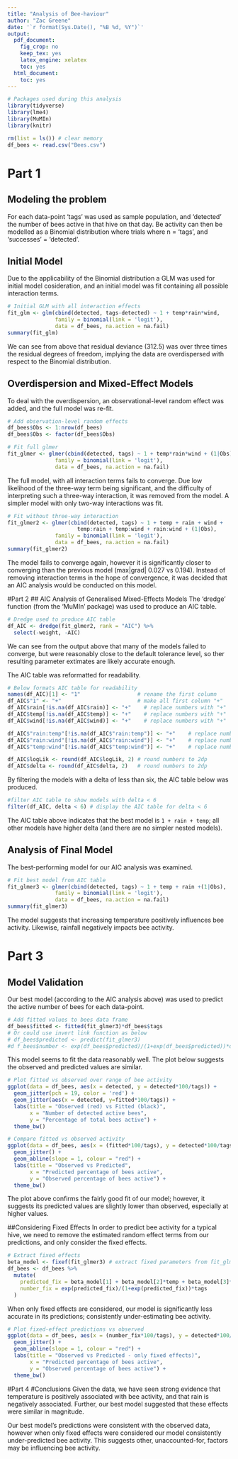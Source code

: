 ---
title: "Analysis of Bee-haviour"
author: "Zac Greene"
date: '`r format(Sys.Date(), "%B %d, %Y")`'
output:
  pdf_document: 
    fig_crop: no
    keep_tex: yes
    latex_engine: xelatex
    toc: yes
  html_document:
    toc: yes
---
```{r setUp, message=FALSE, warning=FALSE, highlight=TRUE}
# Packages used during this analysis
library(tidyverse)
library(lme4)
library(MuMIn)
library(knitr)

rm(list = ls()) # clear memory
df_bees <- read.csv("Bees.csv")
```

# Part 1
## Modeling the problem
For each data-point 'tags' was used as sample population, and 'detected' the number of bees active in that hive on that day. 
Be activity can then be modelled as a Binomial distribution where trials where n = 'tags', and 'successes' = 'detected'.

## Initial Model
Due to the applicability of the Binomial distribution a GLM was used for initial model cosideration, and an initial model was fit containing all possible interaction terms.

```{r highlight=TRUE}
# Initial GLM with all interaction effects
fit_glm <- glm(cbind(detected, tags-detected) ~ 1 + temp*rain*wind,
               family = binomial(link = 'logit'),
               data = df_bees, na.action = na.fail)
summary(fit_glm)
```

We can see from above that residual deviance (312.5) was over three times the residual degrees of freedom, implying the data are overdispersed with respect to the Binomial distribution.

## Overdispersion and Mixed-Effect Models
To deal with the overdispersion, an observational-level random effect was added, and the full model was re-fit.

```{r highlight=TRUE}
# Add observation-level random effects
df_bees$Obs <- 1:nrow(df_bees)
df_bees$Obs <- factor(df_bees$Obs)

# Fit full glmer
fit_glmer <- glmer(cbind(detected, tags) ~ 1 + temp*rain*wind + (1|Obs),
               family = binomial(link = 'logit'),
               data = df_bees, na.action = na.fail)

```
The full model, with all interaction terms fails to converge. 
Due low likelihood of the three-way term being significant, and the difficulty of interpreting such a three-way interaction, it was removed from the model.
A simpler model with only two-way interactions was fit.

```{r highlight=TRUE}
# Fit without three-way interaction
fit_glmer2 <- glmer(cbind(detected, tags) ~ 1 + temp + rain + wind +
                      temp:rain + temp:wind + rain:wind + (1|Obs),
               family = binomial(link = 'logit'),
               data = df_bees, na.action = na.fail)
summary(fit_glmer2)
```
The model fails to converge again, however it is significantly closer to converging than the previous model (max|grad| 0.027 vs 0.194).
Instead of removing interaction terms in the hope of convergence, it was decided that an AIC analysis would be conducted on this model.

#Part 2
## AIC Analysis of Generalised Mixed-Effects Models
The 'dredge' function (from the 'MuMIn' package) was used to produce an AIC table.
```{r highlight=TRUE}
# Dredge used to produce AIC table
df_AIC <- dredge(fit_glmer2, rank = "AIC") %>%
  select(-weight, -AIC)
```
We can see from the output above that many of the models failed to converge, but were reasonably close to the default tolerance level, so ther resulting parameter extimates are likely accurate enough.

The AIC table was reformatted for readability.
```{r}
# Below formats AIC table for readability
names(df_AIC)[1] <- "1"                  # rename the first column
df_AIC$"1" <- "+"                        # make all first column "+"
df_AIC$rain[!is.na(df_AIC$rain)] <- "+"    # replace numbers with "+"
df_AIC$temp[!is.na(df_AIC$temp)] <- "+"    # replace numbers with "+"
df_AIC$wind[!is.na(df_AIC$wind)] <- "+"    # replace numbers with "+"

df_AIC$"rain:temp"[!is.na(df_AIC$"rain:temp")] <- "+"    # replace numbers with "+"
df_AIC$"rain:wind"[!is.na(df_AIC$"rain:wind")] <- "+"    # replace numbers with "+"\
df_AIC$"temp:wind"[!is.na(df_AIC$"temp:wind")] <- "+"    # replace numbers with "+"

df_AIC$logLik <- round(df_AIC$logLik, 2) # round numbers to 2dp
df_AIC$delta <- round(df_AIC$delta, 2)   # round numbers to 2dp

```

By filtering the models with a delta of less than six, the AIC table below was produced.
```{r}
#filter AIC table to show models with delta < 6
filter(df_AIC, delta < 6) # display the AIC table for delta < 6
```
The AIC table above indicates that the best model is `1 + rain + temp`; all other models have higher delta (and there are no simpler nested models).

## Analysis of Final Model
The best-performing model for our AIC analysis was examined.
```{r}
# Fit best model from AIC table
fit_glmer3 <- glmer(cbind(detected, tags) ~ 1 + temp + rain +(1|Obs),
               family = binomial(link = 'logit'),
               data = df_bees, na.action = na.fail)
summary(fit_glmer3)
```
The model suggests that increasing temperature positively influences bee activity. Likewise, rainfall negatively impacts bee activity.

# Part 3
## Model Validation

Our best model (according to the AIC analysis above) was used to predict the active number of bees for each data-point.
```{r}
# Add fitted values to bees data frame
df_bees$fitted <- fitted(fit_glmer3)*df_bees$tags
# Or could use invert link function as below
# df_bees$predicted <- predict(fit_glmer3)
#d f_bees$number <- exp(df_bees$predicted)/(1+exp(df_bees$predicted))*df_bees$tags
```

This model seems to fit the data reasonably well. The plot below suggests the observed and predicted values are similar.
```{r}
# Plot fitted vs observed over range of bee activity
ggplot(data = df_bees, aes(x = detected, y = detected*100/tags)) +
  geom_jitter(pch = 19, color = 'red') +
  geom_jitter(aes(x = detected, y=fitted*100/tags)) +
  labs(title = "Observed (red) vs Fitted (black)",
       x = "Number of detected active bees",
       y = "Percentage of total bees active") +
  theme_bw()
```

```{r}
# Compare fitted vs observed activity
ggplot(data = df_bees, aes(x = (fitted*100/tags), y = detected*100/tags)) +
  geom_jitter() +
  geom_abline(slope = 1, colour = "red") +
  labs(title = "Observed vs Predicted",
       x = "Predicted percentage of bees active",
       y = "Observed percentage of bees active") +
  theme_bw()
```
The plot above confirms the fairly good fit of our model; however, it suggests its predicted values are slightly lower than observed, especially at higher values.

##Considering Fixed Effects
In order to predict bee activity for a typical hive, we need to remove the estimated random effect terms from our predictions, and only consider the fixed effects.

```{r}
# Extract fixed effects
beta_model <- fixef(fit_glmer3) # extract fixed parameters from fit_glmer3
df_bees <- df_bees %>%
  mutate(
    predicted_fix = beta_model[1] + beta_model[2]*temp + beta_model[3]*rain,
    number_fix = exp(predicted_fix)/(1+exp(predicted_fix))*tags
  )

```


When only fixed effects are considered, our model is significantly less accurate in its predictions; consistently under-estimating bee activity.
```{r}
# Plot fixed-effect predictions vs observed
ggplot(data = df_bees, aes(x = (number_fix*100/tags), y = detected*100/tags)) +
  geom_jitter() +
  geom_abline(slope = 1, colour = "red") +
  labs(title = "Observed vs Predicted - only fixed effects)",
       x = "Predicted percentage of bees active",
       y = "Observed percentage of bees active") +
  theme_bw()
```


#Part 4
#Conclusions
Given the data, we have seen strong evidence that temperature is positively associated with bee activity, and that rain is negatively associated.
Further, our best model suggested that these effects were similar in magnitude.

Our best model's predictions were consistent with the observed data, however when only fixed effects were considered our model consistently under-predicted bee activity. This suggests other, unaccounted-for, factors may be influencing bee activity.








